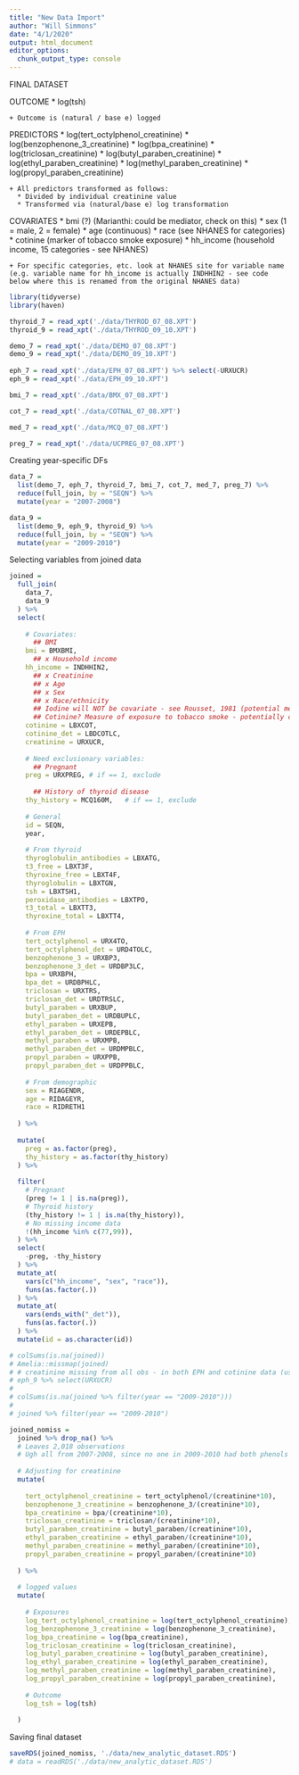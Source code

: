 ```yaml
---
title: "New Data Import"
author: "Will Simmons"
date: "4/1/2020"
output: html_document
editor_options: 
  chunk_output_type: console
---
```


FINAL DATASET

  OUTCOME
    * log(tsh)
    
    + Outcome is (natural / base e) logged

  PREDICTORS 
    * log(tert_octylphenol_creatinine)
    * log(benzophenone_3_creatinine)
    * log(bpa_creatinine)
    * log(triclosan_creatinine)
    * log(butyl_paraben_creatinine)
    * log(ethyl_paraben_creatinine)
    * log(methyl_paraben_creatinine)
    * log(propyl_paraben_creatinine)
    
    + All predictors transformed as follows:
      * Divided by individual creatinine value
      * Transformed via (natural/base e) log transformation                         
  
  COVARIATES
    * bmi (?) (Marianthi: could be mediator, check on this)
    * sex (1 = male, 2 = female)
    * age (continuous)
    * race (see NHANES for categories)
    * cotinine (marker of tobacco smoke exposure)
    * hh_income (household income, 15 categories - see NHANES)
    
    + For specific categories, etc. look at NHANES site for variable name (e.g. variable name for hh_income is actually INDHHIN2 - see code below where this is renamed from the original NHANES data)
  

```r
library(tidyverse)
library(haven)
```


```r

thyroid_7 = read_xpt('./data/THYROD_07_08.XPT')
thyroid_9 = read_xpt('./data/THYROD_09_10.XPT')

demo_7 = read_xpt('./data/DEMO_07_08.XPT')
demo_9 = read_xpt('./data/DEMO_09_10.XPT')
  
eph_7 = read_xpt('./data/EPH_07_08.XPT') %>% select(-URXUCR)
eph_9 = read_xpt('./data/EPH_09_10.XPT')

bmi_7 = read_xpt('./data/BMX_07_08.XPT')

cot_7 = read_xpt('./data/COTNAL_07_08.XPT')

med_7 = read_xpt('./data/MCQ_07_08.XPT')

preg_7 = read_xpt('./data/UCPREG_07_08.XPT')

```

Creating year-specific DFs

```r

data_7 =
  list(demo_7, eph_7, thyroid_7, bmi_7, cot_7, med_7, preg_7) %>%
  reduce(full_join, by = "SEQN") %>% 
  mutate(year = "2007-2008")

data_9 =
  list(demo_9, eph_9, thyroid_9) %>%
  reduce(full_join, by = "SEQN") %>% 
  mutate(year = "2009-2010")

```

Selecting variables from joined data

```r

joined = 
  full_join(
    data_7,
    data_9
  ) %>%  
  select(
    
    # Covariates:
      ## BMI
    bmi = BMXBMI,
      ## x Household income
    hh_income = INDHHIN2,
      ## x Creatinine
      ## x Age
      ## x Sex
      ## x Race/ethnicity
      ## Iodine will NOT be covariate - see Rousset, 1981 (potential mediator for methyl paraben --> thyroid function)
      ## Cotinine? Measure of exposure to tobacco smoke - potentially confounder
    cotinine = LBXCOT,
    cotinine_det = LBDCOTLC,
    creatinine = URXUCR,
    
    # Need exclusionary variables:
      ## Pregnant 
    preg = URXPREG, # if == 1, exclude
    
      ## History of thyroid disease
    thy_history = MCQ160M,   # if == 1, exclude
    
    # General
    id = SEQN,
    year,
    
    # From thyroid
    thyroglobulin_antibodies = LBXATG,
    t3_free = LBXT3F,
    thyroxine_free = LBXT4F,
    thyroglobulin = LBXTGN,
    tsh = LBXTSH1,
    peroxidase_antibodies = LBXTPO,
    t3_total = LBXTT3,
    thyroxine_total = LBXTT4,
    
    # From EPH
    tert_octylphenol = URX4TO,
    tert_octylphenol_det = URD4TOLC,
    benzophenone_3 = URXBP3,
    benzophenone_3_det = URDBP3LC,
    bpa = URXBPH,
    bpa_det = URDBPHLC,
    triclosan = URXTRS,
    triclosan_det = URDTRSLC,
    butyl_paraben = URXBUP,  
    butyl_paraben_det = URDBUPLC, 
    ethyl_paraben = URXEPB,  
    ethyl_paraben_det = URDEPBLC, 
    methyl_paraben = URXMPB,
    methyl_paraben_det = URDMPBLC,
    propyl_paraben = URXPPB,
    propyl_paraben_det = URDPPBLC,
    
    # From demographic
    sex = RIAGENDR,
    age = RIDAGEYR,
    race = RIDRETH1
    
  ) %>% 
  
  mutate(
    preg = as.factor(preg),
    thy_history = as.factor(thy_history)
  ) %>% 
  
  filter(
    # Pregnant
    (preg != 1 | is.na(preg)),
    # Thyroid history
    (thy_history != 1 | is.na(thy_history)),
    # No missing income data
    !(hh_income %in% c(77,99)),
  ) %>% 
  select(
    -preg, -thy_history
  ) %>% 
  mutate_at(
    vars(c("hh_income", "sex", "race")),
    funs(as.factor(.))
  ) %>% 
  mutate_at(
    vars(ends_with("_det")),
    funs(as.factor(.))
  ) %>% 
  mutate(id = as.character(id))

# colSums(is.na(joined))
# Amelia::missmap(joined)
# # creatinine missing from all obs - in both EPH and cotinine data (used cotinine version, fewer missing)
# eph_9 %>% select(URXUCR)
# 
# colSums(is.na(joined %>% filter(year == "2009-2010")))
# 
# joined %>% filter(year == "2009-2010")

joined_nomiss =
  joined %>% drop_na() %>% 
  # Leaves 2,018 observations
  # Ugh all from 2007-2008, since no one in 2009-2010 had both phenols and thyroid measures
  
  # Adjusting for creatinine
  mutate(
    
    tert_octylphenol_creatinine = tert_octylphenol/(creatinine*10),
    benzophenone_3_creatinine = benzophenone_3/(creatinine*10),
    bpa_creatinine = bpa/(creatinine*10),
    triclosan_creatinine = triclosan/(creatinine*10),
    butyl_paraben_creatinine = butyl_paraben/(creatinine*10),
    ethyl_paraben_creatinine = ethyl_paraben/(creatinine*10),
    methyl_paraben_creatinine = methyl_paraben/(creatinine*10),
    propyl_paraben_creatinine = propyl_paraben/(creatinine*10)
    
  ) %>% 
  
  # logged values
  mutate(
    
    # Exposures
    log_tert_octylphenol_creatinine = log(tert_octylphenol_creatinine),
    log_benzophenone_3_creatinine = log(benzophenone_3_creatinine),
    log_bpa_creatinine = log(bpa_creatinine),
    log_triclosan_creatinine = log(triclosan_creatinine),
    log_butyl_paraben_creatinine = log(butyl_paraben_creatinine),
    log_ethyl_paraben_creatinine = log(ethyl_paraben_creatinine),
    log_methyl_paraben_creatinine = log(methyl_paraben_creatinine),
    log_propyl_paraben_creatinine = log(propyl_paraben_creatinine),
    
    # Outcome
    log_tsh = log(tsh)
    
  )


```

Saving final dataset

```r

saveRDS(joined_nomiss, './data/new_analytic_dataset.RDS')
# data = readRDS('./data/new_analytic_dataset.RDS')

```

